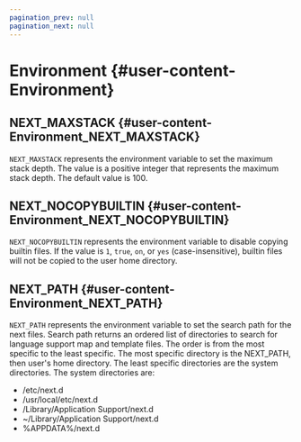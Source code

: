 ```yaml
---
pagination_prev: null
pagination_next: null
---
```

# Environment {#user-content-Environment}
## NEXT_MAXSTACK {#user-content-Environment_NEXT_MAXSTACK}

`NEXT_MAXSTACK` represents the environment variable to set the maximum stack depth. The value is a positive integer that represents the maximum stack depth. The default value is 100.

## NEXT_NOCOPYBUILTIN {#user-content-Environment_NEXT_NOCOPYBUILTIN}

`NEXT_NOCOPYBUILTIN` represents the environment variable to disable copying builtin files. If the value is `1`, `true`, `on`, or `yes` (case-insensitive), builtin files will not be copied to the user home directory.

## NEXT_PATH {#user-content-Environment_NEXT_PATH}

`NEXT_PATH` represents the environment variable to set the search path for the next files. Search path returns an ordered list of directories to search for language support map and template files. The order is from the most specific to the least specific. The most specific directory is the NEXT_PATH, then user's home directory. The least specific directories are the system directories. The system directories are:
- /etc/next.d
- /usr/local/etc/next.d
- /Library/Application Support/next.d
- ~/Library/Application Support/next.d
- %APPDATA%/next.d

